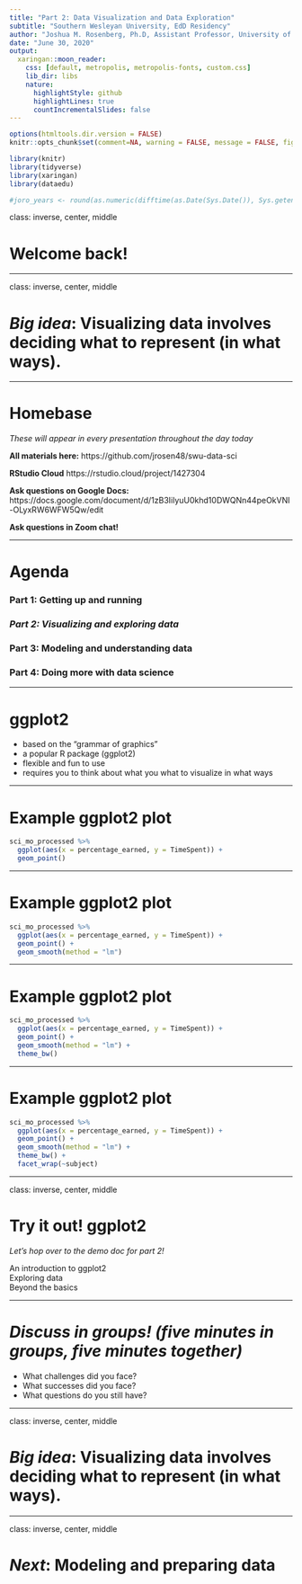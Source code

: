 ```yaml
---
title: "Part 2: Data Visualization and Data Exploration"
subtitle: "Southern Wesleyan University, EdD Residency"
author: "Joshua M. Rosenberg, Ph.D, Assistant Professor, University of Tennessee, Knoxville"
date: "June 30, 2020"
output:
  xaringan::moon_reader:
    css: [default, metropolis, metropolis-fonts, custom.css]
    lib_dir: libs
    nature:
      highlightStyle: github
      highlightLines: true
      countIncrementalSlides: false
---
```


```r
options(htmltools.dir.version = FALSE)
knitr::opts_chunk$set(comment=NA, warning = FALSE, message = FALSE, fig.width=5, fig.height=5)

library(knitr)
library(tidyverse)
library(xaringan)
library(dataedu)

#joro_years <- round(as.numeric(difftime(as.Date(Sys.Date()), Sys.getenv("joro_bday"), unit="weeks"))/52.25, 1)
```


class: inverse, center, middle

# Welcome back!


---

class: inverse, center, middle

# *Big idea*: Visualizing data involves deciding what to represent (in what ways).

---

# Homebase

*These will appear in every presentation throughout the day today*

**All materials here:**
https://github.com/jrosen48/swu-data-sci

**RStudio Cloud**
https://rstudio.cloud/project/1427304

**Ask questions on Google Docs:**
https://docs.google.com/document/d/1zB3IilyuU0khd10DWQNn44peOkVNI-OLyxRW6WFW5Qw/edit

**Ask questions in Zoom chat!**

---

# Agenda

### Part 1: Getting up and running
### *Part 2: Visualizing and exploring data*
### Part 3: Modeling and understanding data
### Part 4: Doing more with data science

---

# ggplot2

- based on the "grammar of graphics"
- a popular R package (ggplot2)
- flexible and fun to use
- requires you to think about what you what to visualize in what ways

---

# Example ggplot2 plot

```r
sci_mo_processed %>% 
  ggplot(aes(x = percentage_earned, y = TimeSpent)) +
  geom_point()
```

---

# Example ggplot2 plot

```r
sci_mo_processed %>% 
  ggplot(aes(x = percentage_earned, y = TimeSpent)) +
  geom_point() +
  geom_smooth(method = "lm")
```

---

# Example ggplot2 plot

```r
sci_mo_processed %>% 
  ggplot(aes(x = percentage_earned, y = TimeSpent)) +
  geom_point() +
  geom_smooth(method = "lm") +
  theme_bw()
```

---

# Example ggplot2 plot

```r
sci_mo_processed %>% 
  ggplot(aes(x = percentage_earned, y = TimeSpent)) +
  geom_point() +
  geom_smooth(method = "lm") +
  theme_bw() +
  facet_wrap(~subject)
```

---

class: inverse, center, middle

# Try it out! ggplot2 

*Let's hop over to the demo doc for part 2!*

An introduction to ggplot2  
Exploring data  
Beyond the basics  

---

# *Discuss in groups! (five minutes in groups, five minutes together)*

- What challenges did you face?
- What successes did you face?
- What questions do you still have?

---

class: inverse, center, middle

# *Big idea*: Visualizing data involves deciding what to represent (in what ways).

---

class: inverse, center, middle

# *Next*: Modeling and preparing data